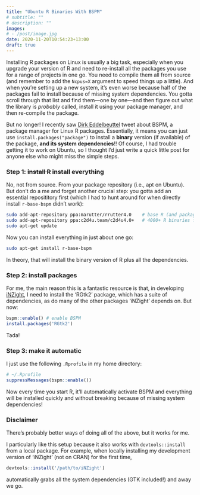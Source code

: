 ```yaml
---
title: "Ubuntu R Binaries With BSPM"
# subtitle: ""
# description: ""
images:
# - /post/image.jpg
date: 2020-11-20T10:54:23+13:00
draft: true
---
```


Installing R packages on Linux is usually a big task, especially when you upgrade your version of R and need to re-install all the packages you use for a range of projects in one go. You need to compile them all from source (and remember to add the `Ncpus=X` argument to speed things up a little). And when you're setting up a new system, it's even worse because half of the packages fail to install because of missing system dependencies. You gotta scroll through that list and find them---one by one---and then figure out what the library is *probably* called, install it using your package manager, and then re-compile the package.

But no longer! I recently saw [Dirk Eddelbeuttel](dirk.eddelbuettel.com) tweet about BSPM, a package manager for Linux R packages. Essentially, it means you can just use `install.packages("package")` to install a **binary** version (if available) of the package, **and its system dependencies**!! Of course, I had trouble getting it to work on Ubuntu, so I thought I'd just write a quick little post for anyone else who might miss the simple steps.


### Step 1: ~~install R~~ install everything

No, not from source. From your package repository (i.e., apt on Ubuntu). But don't do a me and forget another crucial step: you gotta add an essential reposititory first (which I had to hunt around for when directly install `r-base-bspm` didn't work):
```bash
sudo add-apt-repository ppa:marutter/rrutter4.0    # base R (and packages)
sudo add-apt-repository ppa:c2d4u.team/c2d4u4.0+   # 4000+ R binaries from CRAN!
sudo apt-get update
```
Now you can install everything in just about one go:
```bash
sudo apt-get install r-base-bspm
```
In theory, that will install the binary version of R plus all the dependencies.


### Step 2: install packages

For me, the main reason this is a fantastic resource is that, in developing [iNZight](https://inzight.nz), I need to install the 'RGtk2' package, which has a suite of dependencies, as do many of the other packages 'iNZight' depends on. But now:
```r
bspm::enable() # enable BSPM
install.packages('RGtk2')
```
Tada!


### Step 3: make it automatic

I just use the following `.Rprofile` in my home directory:
```r
# ~/.Rprofile
suppressMessages(bspm::enable())
```

Now every time you start R, it'll automatically activate BSPM and everything will be installed quickly and without breaking because of missing system dependencies!


### Disclaimer

There's probably better ways of doing all of the above, but it works for me.


I particularly like this setup because it also works with `devtools::install` from a local package. For example, when locally installing my development version of 'iNZight' (not on CRAN) for the first time,
```r
devtools::install('/path/to/iNZight')
```
automatically grabs all the system dependencies (GTK included!) and away we go.
